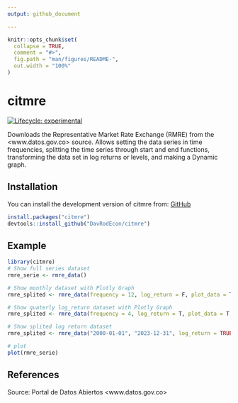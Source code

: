 ```yaml
---
output: github_document

---
```


<!-- README.md is generated from README.Rmd. Please edit that file -->

```r
knitr::opts_chunk$set(
  collapse = TRUE,
  comment = "#>",
  fig.path = "man/figures/README-",
  out.width = "100%"
)
```

# citmre

<!-- badges: start -->
[![Lifecycle: experimental](https://img.shields.io/badge/lifecycle-experimental-orange.svg)](https://lifecycle.r-lib.org/articles/stages.html#experimental)
<!-- badges: end -->

Downloads the Representative Market Rate Exchange (RMRE) from the <www.datos.gov.co> source. Allows setting the data series in time frequencies, splitting the time series through start and end functions, transforming the data set in log returns or levels, and making a Dynamic graph.

## Installation

You can install the development version of citmre from: 
[GitHub](https://github.com/DavRodEcon/citmre)

``` r
install.packages("citmre")
devtools::install_github("DavRodEcon/citmre")
```

## Example

```r
library(citmre)
# Show full series dataset
rmre_serie <- rmre_data()

# Show monthly dataset with Plotly Graph
rmre_splited <- rmre_data(frequency = 12, log_return = F, plot_data = T)

# Show quaterly log_return dataset with Plotly Graph
rmre_splited <- rmre_data(frequency = 4, log_return = T, plot_data = T, type = "mean")

# Show splited log return dataset
rmre_splited <- rmre_data("2000-01-01", "2023-12-31", log_return = TRUE)

# plot
plot(rmre_serie)
```

## References
Source: Portal de Datos Abiertos <www.datos.gov.co> 


